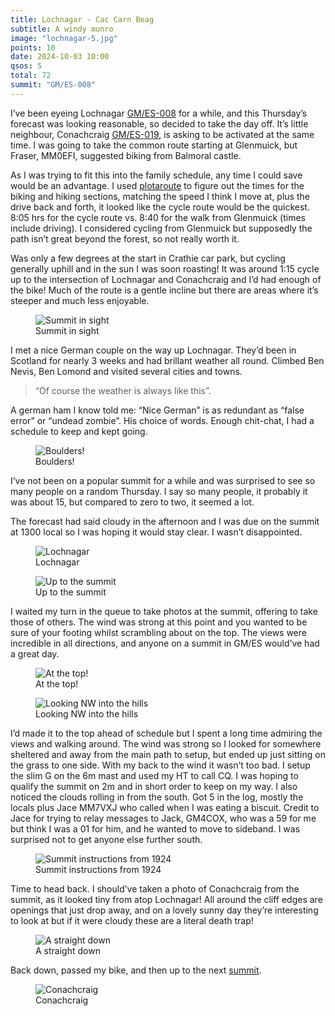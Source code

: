 ```yaml
---
title: Lochnagar - Cac Carn Beag
subtitle: A windy munro
image: "lochnagar-5.jpg"
points: 10
date: 2024-10-03 10:00
qsos: 5
total: 72
summit: "GM/ES-008"
---
```


I’ve been eyeing Lochnagar [GM/ES-008](https://summits.sota.org.uk/summit/GM/ES-008) for a while, and this Thursday’s forecast was looking reasonable, so decided to take the day off. It’s little neighbour, Conachcraig [GM/ES-019](https://summits.sota.org.uk/summit/GM/ES-019), is asking to be activated at the same time. I was going to take the common route starting at Glenmuick, but Fraser, MM0EFI, suggested biking from Balmoral castle.

As I was trying to fit this into the family schedule, any time I could save would be an advantage. I used [plotaroute](https://www.plotaroute.com/) to figure out the times for the biking and hiking sections, matching the speed I think I move at, plus the drive back and forth, it looked like the cycle route would be the quickest. 8:05 hrs for the cycle route vs. 8:40 for the walk from Glenmuick (times include driving). I considered cycling from Glenmuick but supposedly the path isn’t great beyond the forest, so not really worth it.

Was only a few degrees at the start in Crathie car park, but cycling generally uphill and in the sun I was soon roasting! It was around 1:15 cycle up to the intersection of Lochnagar and Conachcraig and I’d had enough of the bike! Much of the route is a gentle incline but there are areas where it’s steeper and much less enjoyable.

![Summit in sight](lochnagar-19.jpg)

I met a nice German couple on the way up Lochnagar. They’d been in Scotland for nearly 3 weeks and had brillant weather all round. Climbed Ben Nevis, Ben Lomond and visited several cities and towns.

> “Of course the weather is always like this”.

A german ham I know told me: “Nice German” is as redundant as “false error” or “undead zombie”. His choice of words. Enough chit-chat, I had a schedule to keep and kept going.

![Boulders!](lochnagar-15.jpg)

I’ve not been on a popular summit for a while and was surprised to see so many people on a random Thursday. I say so many people, it probably it was about 15, but compared to zero to two, it seemed a lot.

The forecast had said cloudy in the afternoon and I was due on the summit at 1300 local so I was hoping it would stay clear. I wasn’t disappointed.

![Lochnagar](lochnagar-14.jpg)

![Up to the summit](lochnagar-13.jpg)

I waited my turn in the queue to take photos at the summit, offering to take those of others. The wind was strong at this point and you wanted to be sure of your footing whilst scrambling about on the top. The views were incredible in all directions, and anyone on a summit in GM/ES would’ve had a great day.

![At the top!](lochnagar-8.jpg)

![Looking NW into the hills](lochnagar-12.jpg)

I’d made it to the top ahead of schedule but I spent a long time admiring the views and walking around. The wind was strong so I looked for somewhere sheltered and away from the main path to setup, but ended up just sitting on the grass to one side. With my back to the wind it wasn’t too bad. I setup the slim G on the 6m mast and used my HT to call CQ. I was hoping to qualify the summit on 2m and in short order to keep on my way. I also noticed the clouds rolling in from the south. Got 5 in the log, mostly the locals plus Jace MM7VXJ who called when I was eating a biscuit. Credit to Jace for trying to relay messages to Jack, GM4COX, who was a 59 for me but think I was a 01 for him, and he wanted to move to sideband. I was surprised not to get anyone else further south.

![Summit instructions from 1924](lochnagar-10.jpg)

Time to head back. I should’ve taken a photo of Conachcraig from the summit, as it looked tiny from atop Lochnagar! All around the cliff edges are openings that just drop away, and on a lovely sunny day they’re interesting to look at but if it were cloudy these are a literal death trap!

![A straight down](lochnagar-7.jpg)

Back down, passed my bike, and then up to the next [summit](https://gm5alx.uk/sota/2024/gm-es-019/).

![Conachcraig](lochnagar-6.jpg)
